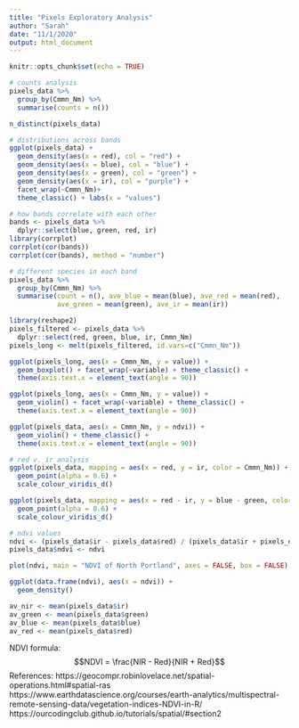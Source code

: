 ```yaml
---
title: "Pixels Exploratory Analysis"
author: "Sarah"
date: "11/1/2020"
output: html_document
---
```


```r
knitr::opts_chunk$set(echo = TRUE)
```

```r
# counts analysis
pixels_data %>%
  group_by(Cmmn_Nm) %>%
  summarise(counts = n())

n_distinct(pixels_data)
```

```r
# distributions across bands
ggplot(pixels_data) +
  geom_density(aes(x = red), col = "red") +
  geom_density(aes(x = blue), col = "blue") + 
  geom_density(aes(x = green), col = "green") + 
  geom_density(aes(x = ir), col = "purple") + 
  facet_wrap(~Cmmn_Nm)+
  theme_classic() + labs(x = "values")

# how bands correlate with each other
bands <- pixels_data %>%
  dplyr::select(blue, green, red, ir)
library(corrplot)
corrplot(cor(bands))
corrplot(cor(bands), method = "number")
```

```r
# different species in each band
pixels_data %>%
  group_by(Cmmn_Nm) %>%
  summarise(count = n(), ave_blue = mean(blue), ave_red = mean(red), 
            ave_green = mean(green), ave_ir = mean(ir))

library(reshape2)
pixels_filtered <- pixels_data %>%
  dplyr::select(red, green, blue, ir, Cmmn_Nm)
pixels_long <- melt(pixels_filtered, id.vars=c("Cmmn_Nm"))

ggplot(pixels_long, aes(x = Cmmn_Nm, y = value)) +
  geom_boxplot() + facet_wrap(~variable) + theme_classic() +
  theme(axis.text.x = element_text(angle = 90))

ggplot(pixels_long, aes(x = Cmmn_Nm, y = value)) +
  geom_violin() + facet_wrap(~variable) + theme_classic() +
  theme(axis.text.x = element_text(angle = 90))

ggplot(pixels_data, aes(x = Cmmn_Nm, y = ndvi)) +
  geom_violin() + theme_classic() +
  theme(axis.text.x = element_text(angle = 90))
```

```r
# red v. ir analysis
ggplot(pixels_data, mapping = aes(x = red, y = ir, color = Cmmn_Nm)) +
  geom_point(alpha = 0.6) +
  scale_colour_viridis_d()

ggplot(pixels_data, mapping = aes(x = red - ir, y = blue - green, color = Cmmn_Nm)) +
  geom_point(alpha = 0.6) +
  scale_colour_viridis_d()

# ndvi values
ndvi <- (pixels_data$ir - pixels_data$red) / (pixels_data$ir + pixels_data$red)
pixels_data$ndvi <- ndvi

plot(ndvi, main = "NDVI of North Portland", axes = FALSE, box = FALSE)

ggplot(data.frame(ndvi), aes(x = ndvi)) +
  geom_density()

av_nir <- mean(pixels_data$ir)
av_green <- mean(pixels_data$green)
av_blue <- mean(pixels_data$blue)
av_red <- mean(pixels_data$red)
```

NDVI formula:
$$NDVI = \frac{NIR - Red}{NIR + Red}$$
References: 
https://geocompr.robinlovelace.net/spatial-operations.html#spatial-ras
https://www.earthdatascience.org/courses/earth-analytics/multispectral-remote-sensing-data/vegetation-indices-NDVI-in-R/
https://ourcodingclub.github.io/tutorials/spatial/#section2